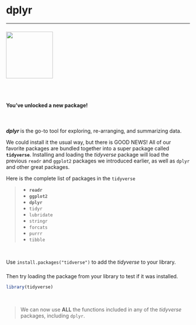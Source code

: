 
# dplyr
<hr>

![](../images/dplyr_hex.png){width="128" align="left" style="margin-right: 32px; margin-top: 8px; margin-bottom: 20px;"}

<br>

__You've unlocked a new package!__  

<br>

<div style="clear: both; margin-top: 22px;"></div>

<b> _dplyr_ </b> is the go-to tool for exploring, re-arranging, and summarizing data.  

We could install it the usual way, but there is GOOD NEWS! All of our favorite packages are bundled together into a super package called **`tidyverse`**. Installing and loading the *tidyverse* package will load the previous `readr` and `ggplot2` packages we introduced earlier, as well as `dplyr` and other great packages.

Here is the complete list of packages in the `tidyverse`

> - **`readr`**
> - **`ggplot2`**
> - **`dplyr`**
> - `tidyr`
> - `lubridate`
> - `stringr`
> - `forcats`
> - `purrr`
> - `tibble`

<br>

Use `install.packages("tidverse")` to add the _tidyverse_ to your library.  

<div style="clear: both; margin-top: 22px;"></div>

Then try loading the package from your library to test if it was installed.
```{r, eval=F}
library(tidyverse)
```

<br>

> We can now use **ALL** the functions included in any of the *tidyverse* packages, including `dplyr`.

